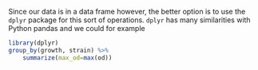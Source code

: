 Since our data is in a data frame however, the better option is to use the `dplyr` package for this sort of operations. `dplyr` has many similarities with Python pandas and we could for example

```r
library(dplyr)
group_by(growth, strain) %>%
    summarize(max_od=max(od))
```
